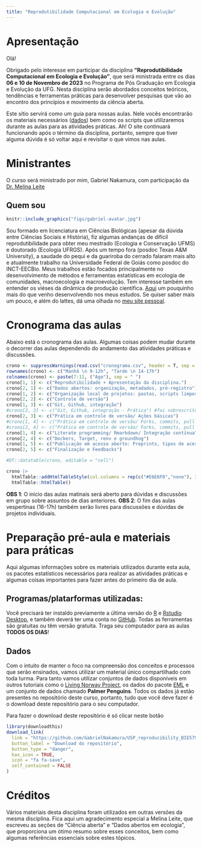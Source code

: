 ```yaml
---
title: "Reprodutibilidade Computacional em Ecologia e Evolução"
---
```


# Apresentação

Olá!

Obrigado pelo interesse em participar da disciplina **"Reprodutibilidade Computacional em Ecologia e Evolução"**, que será ministrada entre os dias **06 e 10 de Novembro de 2023** no Programa de Pós Graduação em Ecologia e Evolução da UFG. Nesta disciplina serão abordados conceitos teóricos, tendências e ferramentas práticas para desenvolver pesquisas que vão ao encontro dos princípios e movimento da ciência aberta. 

Este sítio servirá como um guia para nossas aulas. Nele vocês encontrarão os materiais necessários ([dados](https://github.com/GabrielNakamura/USP_reproducibility_BIE5798)) bem como os scripts que utilizaremos durante as aulas para as atividades práticas. Ah! O site continuará funcionando após o término da disciplina, portanto, sempre que tiver alguma dúvida é só voltar aqui e revisitar o que vimos nas aulas.

# Ministrantes

O curso será ministrado por mim, Gabriel Nakamura, com participação da [Dr. Melina Leite](https://melinaleite.weebly.com/)

## Quem sou

```r
knitr::include_graphics("figs/gabriel-avatar.jpg")
```

Sou formado em licenciatura em Ciências Biológicas (apesar da dúvida entre Ciências Sociais e História), fiz algumas andanças de difícil reprodutibilidade para obter meu mestrado (Ecologia e Conservação UFMS) e doutorado (Ecologia UFRGS). Após um tempo fora (posdoc Texas A&M University), a saudade do pequi e da guariroba do cerrado falaram mais alto e atualmente trabalho na Universidade Federal de Goiás como posdoc do INCT-EECBio. Meus trabalhos estão focados principalmente no desenvolvimento de  métodos e ferramentas estatísticas em ecologia de comunidades, macroecologia e macroevolução. Tem interesse também em entender os viéses da dinâmica de produção científica. [Aqui](http://lattes.cnpq.br/2456515948049565) um pouquinho mais do que venho desenvolvendo nos meus estudos. Se quiser saber mais um pouco, e além do lattes, dá uma olhada no [meu site pessoal](https://main--gabrielnakamura.netlify.app/).


# Cronograma das aulas

Abaixo está o cronograma das aulas. Algumas coisas podem mudar durante o decorrer das aulas dependendo do andamento das atividades práticas e discussões.

```r
crono <- suppressWarnings(read.csv("cronograma.csv", header = T, sep = ","))  
rownames(crono) <- c("Manhã \n 9-12h", "Tarde \n 14-17h")
colnames(crono) <- paste(7:11, ("Ago"), sep = " ")
crono[1, 1] <- c("Reprodutibilidade + Apresentação da disciplina.")
crono[2, 1] <- c("Dados abertos: organização, metadados, pré-registro")
crono[1, 2] <- c("Organização local de projetos: pastas, scripts limpos, etc")
crono[2, 2] <- c("Controle de versão")
crono[1, 3] <- c("Git, Github, integração")
#crono[2, 3] <- c("Git, Github, integração - Prática") #foi sobrescrito pela debaixo
crono[2, 3] <- c("Prática em controle de versão/ Ações básicas")
#crono[1, 4] <- c("Prática em controle de versão/ Forks, commits, pull requests")
#crono[2, 4] <- c("Prática em controle de versão/ Forks, commits, pull requests/ Pacotes")
crono[1, 4] <- c("Literate programming/ Rmarkdown/ Integração contínua")
crono[2, 4] <- c("Dockers, Target, renv e groundhog")
crono[1, 5] <- c("Publicação em acesso aberto: Preprints, tipos de acesso aberto")
crono[2, 5] <- c("Finalização e Feedbacks")

#DT::datatable(crono, editable = "cell")
```

```r
crono |>
  htmlTable::addHtmlTableStyle(col.columns = rep(c("#E6E6F0","none"), 3)) |>
  htmlTable::htmlTable()
```


**OBS 1**: O início das aulas matinais será aberto para dúvidas e discussões em grupo sobre assuntos de dias anteriores. 
**OBS 2**: O fim das aulas vespertinas (16-17h) também serão livres para discussões e dúvidas de projetos individuais.

# Preparação pré-aula e materiais para práticas

Aqui algumas informações sobre os materiais utilizados durante esta aula, os pacotes estatísticos necessários para realizar as atividades práticas e algumas coisas importantes para fazer antes do primeiro dia de aula.

## Programas/platarformas utilizadas:

Você precisará ter instaldo previamente a última versão do [R](https://cran.r-project.org/) e [Rstudio Desktop](https://posit.co/downloads/), e também deverá ter uma conta no [GitHub](https://github.com/pricing). Todas as ferramentas são gratuitas ou têm versão gratuita. Traga seu computador para as aulas **TODOS OS DIAS**! 

## Dados

Com o intuito de manter o foco na compreensão dos conceitos e processos que serão ensinados, vamos utilizar um material único compartilhado com toda turma. Para tanto vamos utilizar conjuntos de dados disponíveis em outros tutoriais como o [Living Norway Project](https://livingnorway.github.io/LivingNorwayR/articles/LNWorkshopExample_TOV-E.html), os dados do pacote [EML](https://github.com/ropensci/EML/tree/master/inst/examples) e um conjunto de dados chamado **Palmer Penguins**. Todos os dados já estão presentes no repositório deste curso, portanto, tudo que você deve fazer é o download deste repositório para o seu computador.


Para fazer o download deste repositório é só clicar neste botão

```r
library(downloadthis)
download_link(
  link = "https://github.com/GabrielNakamura/USP_reproducibility_BIE5798/archive/refs/heads/master.zip",
  button_label = "Download do repositório",
  button_type = "danger",
  has_icon = TRUE,
  icon = "fa fa-save",
  self_contained = FALSE
)
```

# Créditos

Vários materiais desta disciplina foram utilizados em outras versões da mesma disciplina. Fica aqui um agradecimento especial a Melina Leite, que escreveu as seções de "Ciência aberta" e "Dados abertos em ecologia", que proporciona um ótimo resumo sobre esses conceitos, bem como algumas referências essenciais sobre estes tópicos.

